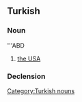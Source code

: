 ==Turkish==

===Noun===
'''ABD

# [[the USA]]

===Declension===
{{crh-latin-noun|'in|'ye|'yi|'de|'den}}

[[Category:Turkish nouns]]